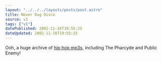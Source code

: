 ```yaml
---
layout: "../../../layouts/posts/post.astro"
title: Never Dug Disco
source: v1
tags: ["v1"]
datePublished: 2002-11-16T19:55:25
dateUpdated: 2002-11-16T19:55:25
---
```


Ooh, a huge archive of [hip hop mp3s][1], including The Pharcyde and Public Enemy!

[1]: http://mafiaboyz.bnc.bg/FULL.ALBUMS/ "MAFIABOYZ Full Albums: Da ilest (apparently)"
